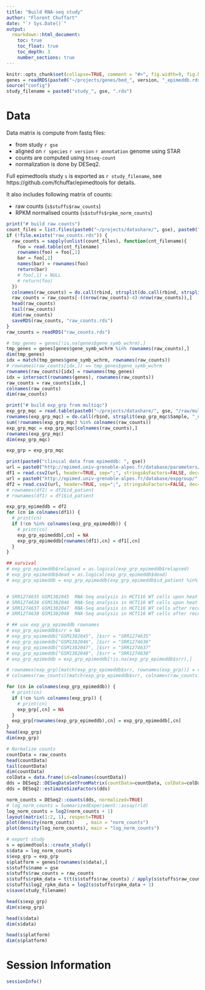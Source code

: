 ```yaml
---
title: "Build RNA-seq study"
author: "Florent Chuffart"
date: "`r Sys.Date()`"
output: 
  rmarkdown::html_document:
    toc: true
    toc_float: true
    toc_depth: 3
    number_sections: true
---
```



```r
knitr::opts_chunk$set(collapse=TRUE, comment = "#>", fig.width=9, fig.height=6, eval=TRUE, echo=FALSE, results="hide")
genes = readRDS(paste0("~/projects/genes/bed_", version, "_epimeddb.rds"))
source("config")
study_filename = paste0("study_", gse, ".rds")
```

# Data

Data matrix is compute from fastq files:

  * from study `r gse`
  * aligned on `r species    ` `r version    ` `r annotation ` genome using STAR
  * counts are computed using `htseq-count`
  * normalization is done by DESeq2.
  
Full epimedtools study `s` is exported as `r study_filename`, see https://github.com/fchuffar/epimedtools for details.

It also includes following matrix of counts:

  * raw counts (`s$stuffs$raw_counts`)
  * RPKM normalised counts (`s$stuffs$rpkm_norm_counts`)
  
```r
print("# build raw counts")
count_files = list.files(paste0("~/projects/datashare/", gse), paste0("notrim_star_", species, "_", version, "_", gtf_prefix, "_stranded", strand, "_classiccounts.txt"), full.names=TRUE)  
if (!file.exists("raw_counts.rds")) {
  raw_counts = sapply(unlist(count_files), function(cnt_filename){
    foo = read.table(cnt_filename)
    rownames(foo) = foo[,1]
    bar = foo[,2]
    names(bar) = rownames(foo)
    return(bar)
    # foo[,1] = NULL
    # return(foo)
  })
  colnames(raw_counts) = do.call(rbind, strsplit(do.call(rbind, strsplit(unlist(count_files), "/"))[,7], "_notrim"))[,1]
  raw_counts = raw_counts[-((nrow(raw_counts)-4):nrow(raw_counts)),]
  head(raw_counts)
  tail(raw_counts)
  dim(raw_counts)
  saveRDS(raw_counts, "raw_counts.rds")
}
raw_counts = readRDS("raw_counts.rds")

# tmp_genes = genes[!is.na(genes$gene_symb_wchrm),]
tmp_genes = genes[genes$gene_symb_wchrm %in% rownames(raw_counts),]
dim(tmp_genes)
idx = match(tmp_genes$gene_symb_wchrm, rownames(raw_counts))
# rownames(raw_counts[idx,]) == tmp_genes$gene_symb_wchrm
rownames(raw_counts)[idx] = rownames(tmp_genes)
idx = intersect(rownames(genes), rownames(raw_counts)) 
raw_counts = raw_counts[idx,]
colnames(raw_counts)
dim(raw_counts)

print("# build exp_grp from multiqc")
exp_grp_mqc = read.table(paste0("~/projects/datashare/", gse, "/raw/multiqc_notrim_data/multiqc_star.txt"), sep="\t", header=TRUE, stringsAsFactors=FALSE)
rownames(exp_grp_mqc) = do.call(rbind, strsplit(exp_grp_mqc$Sample, "_notrim", fixed=TRUE))[,1]
sum(!rownames(exp_grp_mqc) %in% colnames(raw_counts))
exp_grp_mqc = exp_grp_mqc[colnames(raw_counts),]
rownames(exp_grp_mqc)
dim(exp_grp_mqc)

exp_grp = exp_grp_mqc

print(paste0("clinical data from epimeddb: ", gse))
url = paste0("http://epimed.univ-grenoble-alpes.fr/database/parameters/",gse)
df1 = read.csv2(url, header=TRUE, sep=";", stringsAsFactors=FALSE, dec=".", na.strings="", row.names=1)
url = paste0("http://epimed.univ-grenoble-alpes.fr/database/expgroup/",gse)
df2 = read.csv2(url, header=TRUE, sep=";", stringsAsFactors=FALSE, dec=".", na.strings="", row.names=1)  
# rownames(df2) = df2$id_patient
# rownames(df1) = df1$id_patient

exp_grp_epimeddb = df2
for (cn in colnames(df1)) {
  # print(cn)
  if (!cn %in% colnames(exp_grp_epimeddb)) {
    # print(cn)
    exp_grp_epimeddb[,cn] = NA
    exp_grp_epimeddb[rownames(df1),cn] = df1[,cn]
  }
}

## survival
# exp_grp_epimeddb$relapsed = as.logical(exp_grp_epimeddb$relapsed)
# exp_grp_epimeddb$dead = as.logical(exp_grp_epimeddb$dead)
# exp_grp_epimeddb = exp_grp_epimeddb[exp_grp_epimeddb$id_patient %in% rownames(exp_grp),]


# SRR1274635 GSM1382045  RNA-Seq analysis in HCT116 WT cells upon heat shock treatment replicate 1
# SRR1274636 GSM1382046  RNA-Seq analysis in HCT116 WT cells upon heat shock treatment replicate 2
# SRR1274637 GSM1382047  RNA-Seq analysis in HCT116 WT cells after recovery from heat shock treatment replicate 1
# SRR1274638 GSM1382048  RNA-Seq analysis in HCT116 WT cells after recovery from heat shock treatment replicate 2

# ## use exp_grp_epimeddb rownames
# exp_grp_epimeddb$srr = NA
# exp_grp_epimeddb["GSM1382045", ]$srr = "SRR1274635"
# exp_grp_epimeddb["GSM1382046", ]$srr = "SRR1274636"
# exp_grp_epimeddb["GSM1382047", ]$srr = "SRR1274637"
# exp_grp_epimeddb["GSM1382048", ]$srr = "SRR1274638"
# exp_grp_epimeddb = exp_grp_epimeddb[!is.na(exp_grp_epimeddb$srr),]

# rownames(exp_grp)[match(exp_grp_epimeddb$srr, rownames(exp_grp))] = rownames(exp_grp_epimeddb)
# colnames(raw_counts)[match(exp_grp_epimeddb$srr, colnames(raw_counts))] = rownames(exp_grp_epimeddb)

for (cn in colnames(exp_grp_epimeddb)) {
  # print(cn)
  if (!cn %in% colnames(exp_grp)) {
    # print(cn)
    exp_grp[,cn] = NA
  }
  exp_grp[rownames(exp_grp_epimeddb),cn] = exp_grp_epimeddb[,cn]
}
head(exp_grp)
dim(exp_grp)
```


```r
# Normalize counts
countData = raw_counts
head(countData)
tail(countData)
dim(countData)
colData = data.frame(id=colnames(countData))
dds = DESeq2::DESeqDataSetFromMatrix(countData=countData, colData=colData, design= ~ id)
dds = DESeq2::estimateSizeFactors(dds)

norm_counts = DESeq2::counts(dds, normalized=TRUE)
# log_norm_counts = SummarizedExperiment::assay(rld)
log_norm_counts = log2(norm_counts + 1)
layout(matrix(1:2, 1), respect=TRUE)
plot(density(norm_counts)    , main = "norm_counts")
plot(density(log_norm_counts), main = "log_norm_counts")
```




```r
# export study
s = epimedtools::create_study()
s$data = log_norm_counts
s$exp_grp = exp_grp
s$platform = genes[rownames(s$data),]
s$stuffs$name = gse
s$stuffs$raw_counts = raw_counts
s$stuffs$rpkm_data = t(t(s$stuffs$raw_counts) / apply(s$stuffs$raw_counts, 2, sum) * 1000000) / genes[rownames(s$stuffs$raw_counts),]$exon_length_bp * 1000
s$stuffs$log2_rpkm_data = log2(s$stuffs$rpkm_data + 1)
s$save(study_filename)
```

```r
head(s$exp_grp)
dim(s$exp_grp)

head(s$data)
dim(s$data)

head(s$platform)
dim(s$platform)
```



# Session Information

```r
sessionInfo()
```





